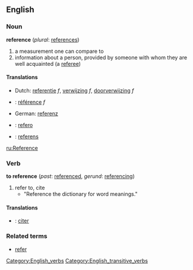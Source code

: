 ==English==
===Noun===
'''reference''' (''plural'': [[references]])

# a measurement one can compare to
# information about a person, provided by someone with whom they are well acquainted (a [[referee]])

====Translations====
*Dutch: [[referentie]] ''f'', [[verwijzing]] ''f'', [[doorverwijzing]] ''f''
*{{fr}}: [[référence]] ''f''
*German: [[referenz]]
*{{io}}: [[refero]]
*{{sv}}: [[referens]]
[[ru:Reference]]

===Verb===
'''to reference''' (''past'': [[referenced]], ''gerund'': [[referencing]])
#refer to, cite
#*"Reference the dictionary for word meanings."
[[Category:English_verbs]]
[[Category:English_transitive_verbs]]

====Translations====
*{{fr}}: [[citer]]

===Related terms===
*[[refer]]